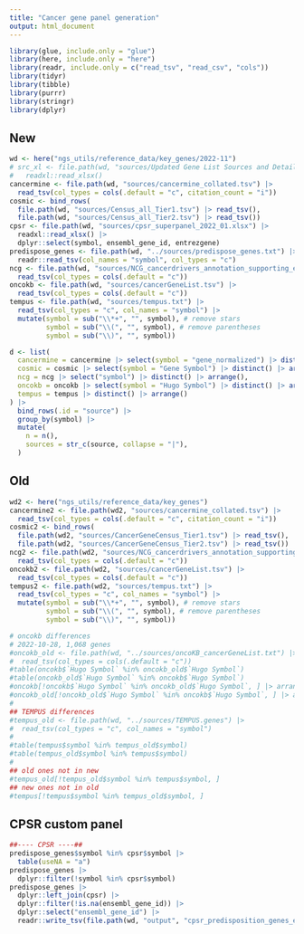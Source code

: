 ```yaml
---
title: "Cancer gene panel generation"
output: html_document
---
```


```r
library(glue, include.only = "glue")
library(here, include.only = "here")
library(readr, include.only = c("read_tsv", "read_csv", "cols"))
library(tidyr)
library(tibble)
library(purrr)
library(stringr)
library(dplyr)
```

## New

```r
wd <- here("ngs_utils/reference_data/key_genes/2022-11")
# src_xl <- file.path(wd, "sources/Updated Gene List Sources and Details.xlsx") |>
#   readxl::read_xlsx()
cancermine <- file.path(wd, "sources/cancermine_collated.tsv") |>
  read_tsv(col_types = cols(.default = "c", citation_count = "i"))
cosmic <- bind_rows(
  file.path(wd, "sources/Census_all_Tier1.tsv") |> read_tsv(),
  file.path(wd, "sources/Census_all_Tier2.tsv") |> read_tsv())
cpsr <- file.path(wd, "sources/cpsr_superpanel_2022_01.xlsx") |>
  readxl::read_xlsx() |>
  dplyr::select(symbol, ensembl_gene_id, entrezgene)
predispose_genes <- file.path(wd, "../sources/predispose_genes.txt") |>
  readr::read_tsv(col_names = "symbol", col_types = "c")
ncg <- file.path(wd, "sources/NCG_cancerdrivers_annotation_supporting_evidence.tsv") |>
  read_tsv(col_types = cols(.default = "c"))
oncokb <- file.path(wd, "sources/cancerGeneList.tsv") |>
  read_tsv(col_types = cols(.default = "c"))
tempus <- file.path(wd, "sources/tempus.txt") |>
  read_tsv(col_types = "c", col_names = "symbol") |>
  mutate(symbol = sub("\\*+", "", symbol), # remove stars
         symbol = sub("\\(", "", symbol), # remove parentheses
         symbol = sub("\\)", "", symbol))
```

```r
d <- list(
  cancermine = cancermine |> select(symbol = "gene_normalized") |> distinct() |> arrange(),
  cosmic = cosmic |> select(symbol = "Gene Symbol") |> distinct() |> arrange(),
  ncg = ncg |> select("symbol") |> distinct() |> arrange(),
  oncokb = oncokb |> select(symbol = "Hugo Symbol") |> distinct() |> arrange(),
  tempus = tempus |> distinct() |> arrange()
) |>
  bind_rows(.id = "source") |>
  group_by(symbol) |>
  mutate(
    n = n(),
    sources = str_c(source, collapse = "|"),
  )
```

## Old

```r
wd2 <- here("ngs_utils/reference_data/key_genes")
cancermine2 <- file.path(wd2, "sources/cancermine_collated.tsv") |>
  read_tsv(col_types = cols(.default = "c", citation_count = "i"))
cosmic2 <- bind_rows(
  file.path(wd2, "sources/CancerGeneCensus_Tier1.tsv") |> read_tsv(),
  file.path(wd2, "sources/CancerGeneCensus_Tier2.tsv") |> read_tsv())
ncg2 <- file.path(wd2, "sources/NCG_cancerdrivers_annotation_supporting_evidence.tsv") |>
  read_tsv(col_types = cols(.default = "c"))
oncokb2 <- file.path(wd2, "sources/cancerGeneList.tsv") |>
  read_tsv(col_types = cols(.default = "c"))
tempus2 <- file.path(wd2, "sources/tempus.txt") |>
  read_tsv(col_types = "c", col_names = "symbol") |>
  mutate(symbol = sub("\\*+", "", symbol), # remove stars
         symbol = sub("\\(", "", symbol), # remove parentheses
         symbol = sub("\\)", "", symbol))

# oncokb differences
# 2022-10-28, 1,068 genes
#oncokb_old <- file.path(wd, "../sources/oncoKB_cancerGeneList.txt") |>
#  read_tsv(col_types = cols(.default = "c"))
#table(oncokb$`Hugo Symbol` %in% oncokb_old$`Hugo Symbol`)
#table(oncokb_old$`Hugo Symbol` %in% oncokb$`Hugo Symbol`)
#oncokb[!oncokb$`Hugo Symbol` %in% oncokb_old$`Hugo Symbol`, ] |> arrange(`Hugo Symbol`)
#oncokb_old[!oncokb_old$`Hugo Symbol` %in% oncokb$`Hugo Symbol`, ] |> arrange(`Hugo Symbol`)
#
## TEMPUS differences
#tempus_old <- file.path(wd, "../sources/TEMPUS.genes") |>
#  read_tsv(col_types = "c", col_names = "symbol")
#
#table(tempus$symbol %in% tempus_old$symbol)
#table(tempus_old$symbol %in% tempus$symbol)
#
## old ones not in new
#tempus_old[!tempus_old$symbol %in% tempus$symbol, ]
## new ones not in old
#tempus[!tempus$symbol %in% tempus_old$symbol, ]
```

## CPSR custom panel

```r
##---- CPSR ----##
predispose_genes$symbol %in% cpsr$symbol |>
  table(useNA = "a")
predispose_genes |>
  dplyr::filter(!symbol %in% cpsr$symbol)
predispose_genes |>
  dplyr::left_join(cpsr) |>
  dplyr::filter(!is.na(ensembl_gene_id)) |>
  dplyr::select("ensembl_gene_id") |>
  readr::write_tsv(file.path(wd, "output", "cpsr_predisposition_genes_ensembl.txt"), col_names = FALSE)
```

